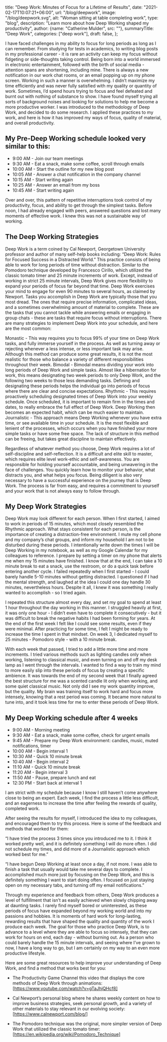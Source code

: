   title: "Deep Work: Minutes of Focus for a Lifetime of Results",
  date: "2021-02-17T10:07:21+06:00",
  url: "/blog/deepwork",
  image: "/blog/deepwork.svg",
  alt: "Woman sitting at table completing work",
  type: "blog",
  description: "Learn more about how Deep Working shaped my productivity",
  author: {name: "Catherine Mulder", src: ""},
  summaryTitle: "Deep Work",
  categories: ["deep work"],
  draft: false,
};

I have faced challenges in my ability to focus for long periods as long as I can remember. From studying for tests in academics, to writing blog posts in my professional career - it is rare an activity can keep my focus without fidgeting or side-thoughts taking control. Being born into a world immersed in electronic entertainment, followed with the birth of social media - attention spans are shortening, including mine. There is always a new notification in our work chat rooms, or an email popping up on my phone screen. Working in such a manner is overwhelming. I didn’t maximize my time efficiently and was never fully satisfied with my quality or quantity of work. Sometimes, I’d spend hours trying to focus and feel defeated and burnt out with nothing of substance to show. I have found myself trying all sorts of background noises and looking for solutions to help me become a more productive worker. I was introduced to the methodology of Deep Work, and decided to do some research. I applied these practices to my work, and here is how it has improved my ways of focus, quality of material, and overall productivity.

## My Pre-Deep Working schedule looked very similar to this:

- 9:00 AM - Join our team meetings
- 9:30 AM - Eat a snack, make some coffee, scroll through emails
- 10:00 AM - Start the outline for my new blog post
- 10:05 AM - Answer a chat notification in the company channel
- 10:15 AM - Start writing again
- 10:25 AM - Answer an email from my boss
- 10:45 AM - Start writing again

Over and over, this pattern of repetitive interruptions took control of my productivity, focus, and ability to get through the simplest tasks. Before noon, I had already engaged with peers, answered questions and lost many moments of effective work. I knew this was not a sustainable way of working.

## The Deep Working Strategies

Deep Work is a term coined by Cal Newport, Georgetown University professor and author of many self-help books including: “Deep Work: Rules for Focused Success in a Distracted World.” This practice consists of being able to work for long periods of time without distraction. Similar to the Pomodoro technique developed by Francesco Cirillo, which utilized the classic tomato timer and 25 minute increments of work. Except, instead of working in strict 25 minute intervals, Deep Work gives more flexibility to expand your periods of focus far beyond that time. Deep Work exercises your mind to engage for even 90 minutes to several hours, as claimed by Newport. Tasks you accomplish in Deep Work are typically those that you most dread. The ones that require precise information, complicated ideas, and a sometimes overwhelming amount of material to complete. These are the tasks that you cannot tackle while answering emails or engaging in group chats - these are tasks that require focus without interruptions. There are many strategies to implement Deep Work into your schedule, and here are the most common:

Monastic - This way requires you to focus 99% of your time on Deep Work tasks, and fully immerse yourself in the process. As well as turning away or rejecting whenever a less intense, or less important task may arise. Although this method can produce some great results, it is not the most realistic for those who balance a variety of different responsibilities throughout their week.
Bimodal - Bimodal means dividing your work into long periods of Deep Work and simple tasks. Almost like a hibernation for work, this means designating two week periods to only Deep Work, and the following two weeks to those less demanding tasks. Defining and designating these periods helps the individual go into periods of focus where there are clear and concise expectations.
Rhythmic - This requires proactively scheduling designated times of Deep Work into your weekly schedule. Once scheduled, it is important to remain firm in the times and dates, to really embrace the full effect of Deep Work. Deep Working then becomes an expected habit, which can be much easier to maintain.
Journalistic - This approach means Deep Working whenever you have extra time, or see available time in your schedule. It is the most flexible and lenient of the processes, which occurs when you have finished your more simple tasks or have some free space. The lack of structure in this method can be freeing, but takes great discipline to maintain effectively.

Regardless of whatever method you choose, Deep Work requires a lot of self-discipline and self-reflection. It is a difficult and elite skill to master, which requires elite level work-ethic and self-awareness. You are responsible for holding yourself accountable, and being unwavering in the face of challenges. You quickly learn how to monitor your behavior, what distracts you, and what helps you focus. Being diligent is also very necessary to have a successful experience on the journey that is Deep Work. The process is far from easy, and requires a commitment to yourself and your work that is not always easy to follow through.

## My Deep Work Strategies

Deep Work may look different for each person. When I first started, I aimed to work in periods of 15 minutes, which most closely resembled the Rhythmic approach. What stays consistent for each person, is the importance of creating a distraction-free environment. I mute my cell phone and my company’s chat groups, and inform my household I am not to be disturbed during these periods. I intentionally write down the times I will be Deep Working in my notebook, as well as my Google Calendar for my colleagues to reference. I prepare by setting a timer on my phone that alerts me when my 15 minutes have finished. I know that at the end, I can take a 10 minute break to eat a snack, use the restroom, or do a quick task before entering another cycle. I failed repeatedly when I first started - I could barely handle 5-10 minutes without getting distracted. I questioned if I had the mental strength, and laughed at the idea I could one day handle 30 minutes, nevertheless hours. Despite it all, I knew it was something I really wanted to accomplish - so I tried again.

I repeated this structure almost every day, and set my goal to spend at least 1 hour throughout the day working in this manner. I struggled heavily at first, it was only one hour - I didn’t even have to complete it consecutively - but it was difficult to break the negative habits I had been forming for years. At the end of the first week I felt like I could see some results, even if they were minimal. After practicing for some time, I felt I might be ready to increase the time I spent in that mindset. On week 3, I dedicated myself to 25 minutes - Pomodoro style - with a 10 minute break.

With each week that passed, I tried to add a little more time and more increments. I tried various methods such as lighting candles only when working, listening to classical music, and even turning on and off my desk lamp as I went through the intervals. I wanted to find a way to train my mind to more easily slip into these periods of focus by creating a specific ambience. It was towards the end of my second week that I finally agreed the best structure for me was a scented candle lit only when working, and some quiet classical music. Not only did I see my work quantity improve, but the quality. My brain was training itself to work hard and focus more intensely, knowing that a rest period was coming. It became more natural to tune into, and it took less time for me to enter these periods of Deep Work.

## My Deep Working schedule after 4 weeks

- 9:00 AM - Morning meeting
- 9:30 AM - Eat a snack, make some coffee, check for urgent emails
- 9:45 AM - Prepare my Deep Work environment: candles, music, muted notifications, timer
- 10:00 AM - Begin interval 1
- 10:30 AM - Quick 10 minute break
- 10:40 AM - Begin interval 2
- 11:10 AM - Quick 10 minute break
- 11:20 AM - Begin interval 3
- 11:50 AM - Pause, prepare lunch and eat
- 12:30 PM - Start back at interval 1

I am strict with my schedule because I know I still haven’t come anywhere close to being an expert. Each week, I find the process a little less difficult, and an eagerness to increase the time after feeling the rewards of quality, completed work.

After seeing the results for myself, I introduced the idea to my colleagues, and encouraged them to try this process. Here is some of the feedback and methods that worked for them:

“I have tried the process 3 times since you introduced me to it. I think it worked pretty well, and it is definitely something I will do more often. I did not schedule my times, and did more of a Journalistic approach which worked best for me.”

“I have begun Deep Working at least once a day, if not more. I was able to finish a task that usually would take me several days to complete. I accomplished much more just by focusing on the Deep Work, and this is definitely something I want to start doing often. I focused on just staying open on my necessary tabs, and turning off my email notifications.”

Through my experience and feedback from others, Deep Work produces a level of fulfillment that isn’t as easily achieved when slowly chipping away at daunting tasks. I rarely find myself bored or uninterested, as these periods of focus have expanded beyond my working world and into my passions and hobbies. It is moments of hard work for long-lasting, rewarding results that have shaped the quality and quantity of the work I produce each week. The goal for those who practice Deep Work, is to advance to a level where they are able to focus so intensely, that they can work for hours on end, each day - without burning out. As a person who could barely handle the 15 minute intervals, and seeing where I’ve grown to now, I have a long way to go, but I am certainly on my way to an even more productive lifestyle.

Here are some great resources to help improve your understanding of Deep Work, and find a method that works best for you:

- The Productivity Game Channel this video that displays the core methods of Deep Work through animations:
  [https://www.youtube.com/watch?v=gTaJhjQHcf8]

- Cal Newport’s personal blog where he shares weekly content on how to improve business strategies, seek personal growth, and a variety of other materials to stay relevant in our evolving society:
  [https://www.calnewport.com/blog/]

- The Pomodoro technique was the original, more simpler version of Deep Work that utilized the classic tomato timer:
  [https://en.wikipedia.org/wiki/Pomodoro_Technique]
